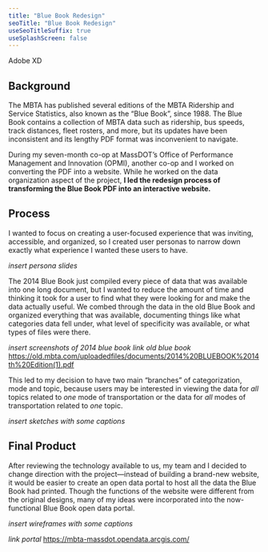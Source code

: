 ```yaml
---
title: "Blue Book Redesign"
seoTitle: "Blue Book Redesign"
useSeoTitleSuffix: true
useSplashScreen: false
---
```



<Underlining highlight>Adobe XD</Underlining>

## Background

The MBTA has published several editions of the MBTA Ridership and Service Statistics, also known as the “Blue Book”, since 1988. The Blue Book contains a collection of MBTA data such as ridership, bus speeds, track distances, fleet rosters, and more, but its updates have been inconsistent and its lengthy PDF format was inconvenient to navigate.

During my seven-month co-op at MassDOT’s Office of Performance Management and Innovation (OPMI), another co-op and I worked on converting the PDF into a website. While he worked on the data organization aspect of the project, **I led the redesign process of transforming the Blue Book PDF into an interactive website.**

## Process

I wanted to focus on creating a user-focused experience that was inviting, accessible, and organized, so I created user personas to narrow down exactly what experience I wanted these users to have.

*insert persona slides*

The 2014 Blue Book just compiled every piece of data that was available into one long document, but I wanted to reduce the amount of time and thinking it took for a user to find what they were looking for and make the data actually useful. We combed through the data in the old Blue Book and organized everything that was available, documenting things like what categories data fell under, what level of specificity was available, or what types of files were there.

*insert screenshots of 2014 blue book*
*link old blue book*
https://old.mbta.com/uploadedfiles/documents/2014%20BLUEBOOK%2014th%20Edition(1).pdf

This led to my decision to have two main “branches” of categorization, mode and topic, because users may be interested in viewing the data for *all* topics related to *one* mode of transportation or the data for *all* modes of transportation related to *one* topic.

*insert sketches with some captions*

## Final Product

After reviewing the technology available to us, my team and I decided to change direction with the project—instead of building a brand-new website, it would be easier to create an open data portal to host all the data the Blue Book had printed. Though the functions of the website were different from the original designs, many of my ideas were incorporated into the now-functional Blue Book open data portal.

*insert wireframes with some captions*

*link portal*
https://mbta-massdot.opendata.arcgis.com/
